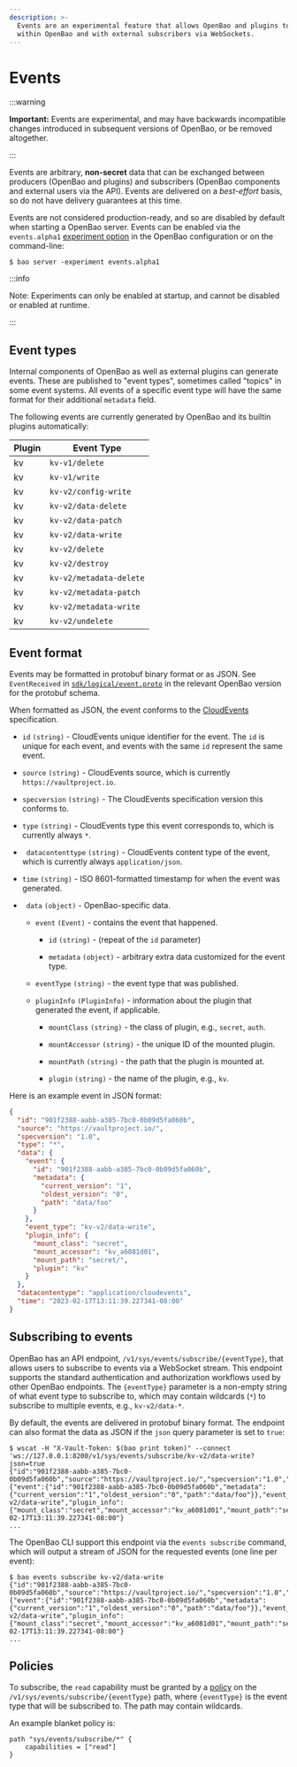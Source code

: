 ```yaml
---
description: >-
  Events are an experimental feature that allows OpenBao and plugins to exchange arbitrary activity data
  within OpenBao and with external subscribers via WebSockets.
---
```


# Events

:::warning

**Important:** Events are experimental, and may have backwards incompatible changes introduced in subsequent versions of OpenBao, or be removed altogether.

:::

Events are arbitrary, **non-secret** data that can be exchanged between producers (OpenBao and plugins)
and subscribers (OpenBao components and external users via the API).
Events are delivered on a *best-effort* basis, so do not have delivery guarantees at this time.

Events are not considered production-ready, and so are disabled by default when starting a OpenBao server.
Events can be enabled via the `events.alpha1` [experiment option](/docs/configuration#experiments) in the OpenBao
configuration or on the command-line:

```shell-session
$ bao server -experiment events.alpha1
```

:::info

Note: Experiments can only be enabled at startup, and cannot be disabled or enabled at runtime.

:::

## Event types

<!-- This information will probably be migrated to the plugin pages eventually -->

Internal components of OpenBao as well as external plugins can generate events.
These are published to "event types", sometimes called "topics" in some event systems.
All events of a specific event type will have the same format for their
additional `metadata` field.

The following events are currently generated by OpenBao and its builtin plugins automatically:

| Plugin | Event Type              | 
| ------ | ----------------------- | 
| kv     | `kv-v1/delete`          | 
| kv     | `kv-v1/write`           | 
| kv     | `kv-v2/config-write`    | 
| kv     | `kv-v2/data-delete`     | 
| kv     | `kv-v2/data-patch`      | 
| kv     | `kv-v2/data-write`      | 
| kv     | `kv-v2/delete`          | 
| kv     | `kv-v2/destroy`         | 
| kv     | `kv-v2/metadata-delete` | 
| kv     | `kv-v2/metadata-patch`  | 
| kv     | `kv-v2/metadata-write`  | 
| kv     | `kv-v2/undelete`        | 


## Event format

Events may be formatted in protobuf binary format or as JSON.
See `EventReceived` in [`sdk/logical/event.proto`](https://github.com/openbao/openbao/blob/main/sdk/logical/event.proto) in the relevant OpenBao version for the protobuf schema.

When formatted as JSON, the event conforms to the [CloudEvents](https://cloudevents.io/) specification.

- `id` `(string)` - CloudEvents unique identifier for the event. The `id` is unique for each event, and events with the same `id` represent the same event.

- `source` `(string)` - CloudEvents source, which is currently `https://vaultproject.io`.

- `specversion` `(string)` - The CloudEvents specification version this conforms to.

- `type` `(string)` - CloudEvents type this event corresponds to, which is currently always `*`.

- ` datacontenttype` `(string)` - CloudEvents content type of the event, which is currently always `application/json`.

- `time` `(string)` - ISO 8601-formatted timestamp for when the event was generated.

- ` data` `(object)` - OpenBao-specific data.

  - `event` `(Event)` - contains the event that happened.

    - `id` `(string)` - (repeat of the `id` parameter)

    - `metadata` `(object)` - arbitrary extra data customized for the event type.

  - `eventType` `(string)` - the event type that was published.

  - `pluginInfo` `(PluginInfo)` - information about the plugin that generated the event, if applicable.

    - `mountClass` `(string)` - the class of plugin, e.g., `secret`, `auth`.

    - `mountAccessor` `(string)` - the unique ID of the mounted plugin.

    - `mountPath` `(string)` - the path that the plugin is mounted at.

    - `plugin` `(string)` - the name of the plugin, e.g., `kv`.

Here is an example event in JSON format:

```json
{
  "id": "901f2388-aabb-a385-7bc0-0b09d5fa060b",
  "source": "https://vaultproject.io/",
  "specversion": "1.0",
  "type": "*",
  "data": {
    "event": {
      "id": "901f2388-aabb-a385-7bc0-0b09d5fa060b",
      "metadata": {
        "current_version": "1",
        "oldest_version": "0",
        "path": "data/foo"
      }
    },
    "event_type": "kv-v2/data-write",
    "plugin_info": {
      "mount_class": "secret",
      "mount_accessor": "kv_a6081d01",
      "mount_path": "secret/",
      "plugin": "kv"
    }
  },
  "datacontentype": "application/cloudevents",
  "time": "2023-02-17T13:11:39.227341-08:00"
}
```

## Subscribing to events

OpenBao has an API endpoint, `/v1/sys/events/subscribe/{eventType}`, that allows users to subscribe to events via a
WebSocket stream.
This endpoint supports the standard authentication and authorization workflows used by other OpenBao endpoints.
The `{eventType}` parameter is a non-empty string of what event type to subscribe to, which may contain wildcards (`*`)
to subscribe to multiple events, e.g., `kv-v2/data-*`.

By default, the events are delivered in protobuf binary format.
The endpoint can also format the data as JSON if the `json` query parameter is set to `true`:

```shell-session
$ wscat -H "X-Vault-Token: $(bao print token)" --connect 'ws://127.0.0.1:8200/v1/sys/events/subscribe/kv-v2/data-write?json=true
{"id":"901f2388-aabb-a385-7bc0-0b09d5fa060b","source":"https://vaultproject.io/","specversion":"1.0","type":"*","data":{"event":{"id":"901f2388-aabb-a385-7bc0-0b09d5fa060b","metadata":{"current_version":"1","oldest_version":"0","path":"data/foo"}},"event_type":"kv-v2/data-write","plugin_info":{"mount_class":"secret","mount_accessor":"kv_a6081d01","mount_path":"secret/","plugin":"kv"}},"datacontentype":"application/cloudevents","time":"2023-02-17T13:11:39.227341-08:00"}
...
```

The OpenBao CLI support this endpoint via the `events subscribe` command, which will output a stream of
JSON for the requested events (one line per event):

```shell-session
$ bao events subscribe kv-v2/data-write
{"id":"901f2388-aabb-a385-7bc0-0b09d5fa060b","source":"https://vaultproject.io/","specversion":"1.0","type":"*","data":{"event":{"id":"901f2388-aabb-a385-7bc0-0b09d5fa060b","metadata":{"current_version":"1","oldest_version":"0","path":"data/foo"}},"event_type":"kv-v2/data-write","plugin_info":{"mount_class":"secret","mount_accessor":"kv_a6081d01","mount_path":"secret/","plugin":"kv"}},"datacontentype":"application/cloudevents","time":"2023-02-17T13:11:39.227341-08:00"}
...
```

## Policies

To subscribe, the `read` capability must be granted by a [policy](/docs/concepts/policies)
on the `/v1/sys/events/subscribe/{eventType}` path, where `{eventType}` is the event type that will be
subscribed to. The path may contain wildcards.

An example blanket policy is:
```hcl
path "sys/events/subscribe/*" {
    capabilities = ["read"]
}
```
